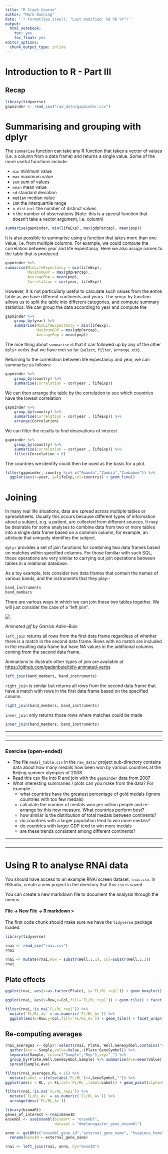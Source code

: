 ```yaml
---
title: "R Crash Course"
author: "Mark Dunning"
date: '`r format(Sys.time(), "Last modified: %d %b %Y")`'
output: 
  html_notebook: 
    toc: yes
    toc_float: yes
editor_options: 
  chunk_output_type: inline
---
```


# Introduction to R - Part III

## Recap

```r
library(tidyverse)
gapminder <- read_csv("raw_data/gapminder.csv")
```


# Summarising and grouping with dplyr

The `summarise` function can take any R function that takes a vector of values (i.e. a column from a data frame) and returns a single value. Some of the more useful functions include:

- `min` minimum value
- `max` maximum value
- `sum` sum of values
- `mean` mean value
- `sd` standard deviation
- `median` median value
- `IQR` the interquartile range
- `n_distinct` the number of distinct values
- `n` the number of observations (Note: this is a special function that doesn’t take a vector argument, i.e. column)


```r
summarise(gapminder, min(lifeExp), max(gdpPercap), mean(pop))
```

It is also possible to summarise using a function that takes more than one value, i.e. from multiple columns. For example, we could compute the correlation between year and life expectancy. Here we also assign names to the table that is produced.

```r
gapminder %>% 
summarise(MinLifeExpectancy = min(lifeExp), 
          MaximumGDP = max(gdpPercap), 
          AveragePop = mean(pop), 
          Correlation = cor(year, lifeExp))
```

However, it is not particularly useful to calculate such values from the entire table as we have different continents and years. The `group_by` function allows us to split the table into different categories, and compute summary statistics. We can group the data according to year and compute the 

```r
gapminder %>% 
    group_by(year) %>% 
    summarise(MinLifeExpectancy = min(lifeExp), 
              MaximumGDP = max(gdpPercap), 
              AveragePop = mean(pop))
```

The nice thing about `summarise` is that it can followed up by any of the other `dplyr` verbs that we have met so far (`select`, `filter`, `arrange`..etc). 

Returning to the correlation between life expectancy and year, we can summarise as follows:-

```r
gapminder %>%     
    group_by(country) %>% 
    summarise(Correlation = cor(year , lifeExp))
```
We can then arrange the table by the correlation to see which countries have the lowest correlation

```r
gapminder %>%      
    group_by(country) %>% 
    summarise(Correlation = cor(year , lifeExp)) %>% 
    arrange(Correlation)
```

We can filter the results to find obsevations of interest

```r
gapminder %>%      
    group_by(country) %>% 
    summarise(Correlation = cor(year , lifeExp)) %>% 
    filter(Correlation < 0)
```

The countries we identify could then be used as the basis for a plot.

```r
filter(gapminder, country %in% c("Rwanda","Zambia","Zimbabwe")) %>% 
  ggplot(aes(x=year, y=lifeExp,col=country)) + geom_line()
``` 

# Joining

In many real life situations, data are spread across multiple tables or spreadsheets. Usually this occurs because different types of information about a subject, e.g. a patient, are collected from different sources. It may be desirable for some analyses to combine data from two or more tables into a single data frame based on a common column, for example, an attribute that uniquely identifies the subject.

`dplyr` provides a set of join functions for combining two data frames based on matches within specified columns. For those familiar with such SQL, these operations are very similar to carrying out join operations between tables in a relational database.

As a toy example, lets consider two data frames that contain the names of various bands, and the instruments that they play:-
```r
band_instruments
band_members
```

There are various ways in which we can join these two tables together. We will just consider the case of a "left join".

![](images/left-join.gif)

*Animated gif by Garrick Aden-Buie*

`left_join` returns all rows from the first data frame regardless of whether there is a match in the second data frame. Rows with no match are included in the resulting data frame but have NA values in the additional columns coming from the second data frame.

Animations to illustrate other types of join are available at [https://github.com/gadenbuie/tidy-animated-verbs](https://github.com/gadenbuie/tidy-animated-verbs)

```r
left_join(band_members, band_instruments)
```

`right_join` is similar but returns all rows from the second data frame that have a match with rows in the first data frame based on the specified column.

```r
right_join(band_members, band_instruments)
```

`inner_join` only returns those rows where matches could be made

```r
inner_join(band_members, band_instruments)
```
******
******
******

### Exercise (open-ended)

- The file `medal_table.csv` in the `raw_data/` project sub-directory contains data about how many medals how been won by various countries at the Beijing summer olympics of 2008.
- Read this csv file into R and join with the `gapminder` data from 2007
- What interesting summaries / plots can you make from the data? For example...
  + what countries have the greatest percentage of gold medals (ignore countries with too few medals)
  + calculate the number of medals won per million people and re-arrange by this new measure. What countries perform best?
  + how similar is the distribution of total medals between continents?
  + do countries with a larger population tend to win more medals?
  + do countries with larger GDP tend to win more medals
  + are these trends consistent among different continents?
  
******
******
******

# Using R to analyse RNAi data

You should have access to an example RNAi screen dataset; `rnai.csv`. In RStudio, create a new project in the directory that this `csv` is saved. 

You can create a new markdown file to document the analysis through the menus.

<div class="alert alert-info">

#### **File -> New File -> R markdown > ** 

</div>

The first code chunk should make sure we have the `tidyverse` package loaded.

```r
library(tidyverse)
```


```r
rnai <- read_csv("rnai.csv")
rnai
```

```r
rnai <- mutate(rnai,Row = substr(Well,1,1), Col=substr(Well,2,3))
rnai
```

## Plate effects


```r
ggplot(rnai, aes(x=as.factor(Plate), y=`FL/RL_rep1`)) + geom_boxplot()
```

```r
ggplot(rnai, aes(x=Row,y=Col,fill=`FL/RL_rep1`)) + geom_tile() + facet_wrap(~Plate)
```

```r
filter(rnai,!is.na(`FL/RL_rep1`)) %>% 
  mutate(`FL/RL_Av` = as.numeric(`FL/RL_Av`)) %>% 
  ggplot(aes(x=Row,y=Col,fill=`FL/RL_Av`)) + geom_tile() + facet_wrap(~Plate)
```


## Re-computing averages

```r
rnai_averages <- dplyr::select(rnai, Plate, Well,GeneSymbol,contains("rep")) %>% 
  gather(key = Sample,value=Value,-(Plate:GeneSymbol)) %>% 
  separate(Sample, into=c("Sample","Rep"),sep="_") %>% 
  group_by(Plate,Well,GeneSymbol,Sample) %>% summarise(Ave=mean(Value)) %>% 
  spread(Sample,Ave) 
```

```r
filter(rnai_averages,RL < 16) %>% 
  mutate(Label = ifelse(abs(`FL/RL`)>4,GeneSymbol,"")) %>% 
ggplot(aes(x = RL, y= FL,col=`FL/RL`,label=Label)) + geom_point(alpha=0.4)
```


```r
filter(rnai,!is.na(`FL/RL_rep1`)) %>% 
  mutate(`FL/RL_Av` = as.numeric(`FL/RL_Av`)) %>% 
  arrange(desc(`FL/RL_Av`))


```


```r
library(biomaRt)
genes_of_interest <-rnai$GeneID
ensembl <- useEnsembl(biomart = "ensembl",
                      dataset = "dmelanogaster_gene_ensembl")

anno <- getBM(c("ensembl_gene_id","external_gene_name", "hsapiens_homolog_ensembl_gene","hsapiens_homolog_associated_gene_name","hsapiens_homolog_orthology_confidence"), "external_gene_name", genes_of_interest, ensembl) %>% 
  rename(GeneID = external_gene_name)
```


```r
rnai <- left_join(rnai, anno, by="GeneID")
```

